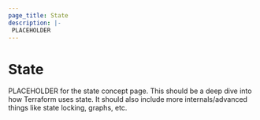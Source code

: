 ```yaml
---
page_title: State
description: |-
 PLACEHOLDER
---
```


# State

PLACEHOLDER for the state concept page. This should be a deep dive into how Terraform uses state. It should also include more internals/advanced things like state locking, graphs, etc.